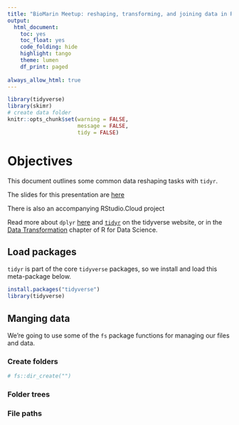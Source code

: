 ```yaml
---
title: "BioMarin Meetup: reshaping, transforming, and joining data in R (exercises)"
output: 
  html_document: 
    toc: yes
    toc_float: yes
    code_folding: hide
    highlight: tango
    theme: lumen
    df_print: paged
    
always_allow_html: true
---
```


```r
library(tidyverse)
library(skimr)
# create data folder
knitr::opts_chunk$set(warning = FALSE, 
                      message = FALSE,
                      tidy = FALSE)
```

# Objectives 

This document outlines some common data reshaping tasks with `tidyr`. 

The slides for this presentation are [here](https://mjfrigaard.github.io/data-transformations-joins/Index.html#1)

There is also an accompanying RStudio.Cloud project 



Read more about `dplyr` [here](https://dplyr.tidyverse.org/index.html) and [`tidyr`]() on the tidyverse website, or in the [Data Transformation](https://r4ds.had.co.nz/transform.html) chapter of R for Data Science. 

## Load packages 

`tidyr` is part of the core `tidyverse` packages, so we install and load this meta-package below. 

```r
install.packages("tidyverse")
library(tidyverse)
```


## Manging data {.tabset}

We're going to use some of the `fs` package functions for managing our files and data. 

### Create folders  

```r
# fs::dir_create("")
```

### Folder trees 


### File paths

## 